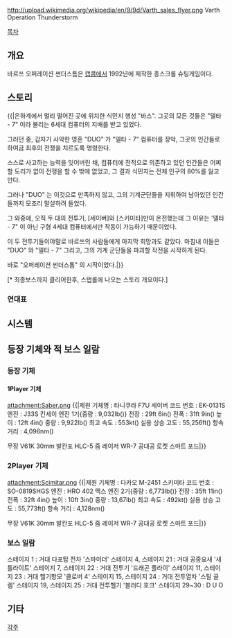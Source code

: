 http://upload.wikimedia.org/wikipedia/en/9/9d/Varth_sales_flyer.png
Varth Operation Thunderstorm

[[목차]]
== 개요 ==
바르쓰 오퍼레이션 썬더스톰은 [[캡콤]]에서 1992년에 제작한 종스크롤 슈팅게임이다.

== 스토리 ==
{{|은하계에서 멀리 떨어진 곳에 위치한 식민지 행성 "바스".
그곳의 모든 것들은 "델타 - 7" 이라 불리는 6세대 컴퓨터의 지배를 받고 있었다.

그러던 중, 갑자기 사악한 영혼 "DUO" 가 "델타 - 7" 컴퓨터를 장악, 그곳의 인간들로 하여금 최후의 전쟁을 치르도록 명령한다.

스스로 사고하는 능력을 잊어버린 채, 컴퓨터에 전적으로 의존하고 있던 인간들은 어찌할 도리가 없이 전쟁을 할 수 밖에 없었고, 그 결과 식민지는 전체 인구의 80%를 잃고 만다.

그러나 "DUO" 는 이것으로 만족하지 않고, 그의 기계군단들을 지휘하여 남아있던 인간들까지 모조리 말살하려 들었다.

그 와중에, 오직 두 대의 전투기, [세이버]와 [스키미타]만이 온전했는데 그 이유는 '델타 - 7" 이 아닌 구형 4세대 컴퓨터에서만 작동이 가능하기 때문이었다.

이 두 전투기들이야말로 바르쓰의 사람들에게 마지막 희망과도 같았다.
마침내 이들은 "DUO" 와 "델타 - 7" 그리고, 그의 기계 군단들을 파괴할 작전을 시작하게 된다.

바로 "오퍼레이션 썬더스톰" 의 시작이었다.|}}

[* 최종보스까지 클리어한후, 스탭롤에 나오는 스토리 개요이다.]
=== 연대표 ===

== 시스템 ==

== 등장 기체와 적 보스 일람 ==
=== 등장 기체 ===
==== 1Player 기체 ====
attachment:Saber.png
{{|제원
기체명 : 타니쿠라 F7U 세이버
코드 번호 : EK-0131S
엔진 : J33S 킨세이 엔진 1기{중량 : 9,032lb()}
전장 : 29ft 6in()
전폭 : 31ft 9in()
높이 : 12ft 4in()
중량 : 9,922lb()
최고 속도 : 553kt()
실용 상승 고도 : 55,256ft()
항속 거리 : 4,096nm()

무장
V61K 30mm 발칸포
HLC-5 줌 레이저
WR-7 공대공 로켓
스마트 포드|}}

=== 2Player 기체 ===
attachment:Scimitar.png
{{|제원
기체명 : 다카오 M-2451 스키미타
코드 번호 : SO-0819SHGS
엔진 : HRO 402 맥스 엔진 2기{중량 : 6,773lb()}
전장 : 35ft 11in()
전폭 : 32ft 4in()
높이 : 10ft 3in()
중량 : 13,67lb()
최고 속도 : 492kt()
실용 상승 고도 : 55,773ft()
항속 거리 : 4,128nm()

무장
V61K 30mm 발칸포
HLC-5 줌 레이저
WR-7 공대공 로켓
스마트 포드|}}

=== 보스 일람 ===

스테이지 1 : 거대 다포탑 전차 '스파이더'
스테이지 4, 스테이지 21 : 거대 공중요새 '새틀라이트'
스테이지 7, 스테이지 22 : 거대 전투기 '드래곤 플라이'
스테이지 11, 스테이지 23 : 거대 헬기항모 '클로버 4'
스테이지 15, 스테이지 24 : 거대 전투열차 '스틸 골렘'
스테이지 19, 스테이지 25 : 거대 전투헬기 '블러디 호크'
스테이지 29~30 : D U O

== 기타 ==

[[각주]]
